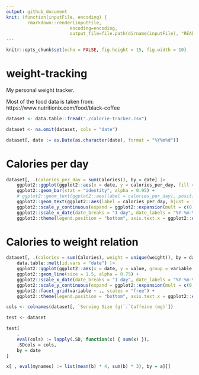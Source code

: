 ```yaml
---
output: github_document
knit: (function(inputFile, encoding) { 
        rmarkdown::render(inputFile,
                        encoding=encoding, 
                        output_file=file.path(dirname(inputFile), "README.md")) }) # , "../dist"
---
```


```r
knitr::opts_chunk$set(echo = FALSE, fig.height = 15, fig.width = 10)
```

# weight-tracking

My personal weight tracker.

Most of the food data is taken from: https://www.nutritionix.com/food/black-coffee

```r
dataset <- data.table::fread("./calorie-tracker.csv")

dataset <- na.omit(dataset, cols = "date")
```

```r
dataset[, date := as.Date(as.character(date), format = "%Y%m%d")]
```


# Calories per day

```r
dataset[, .(calories_per_day = sum(Calories)), by = date] |>
	ggplot2::ggplot(ggplot2::aes(x = date, y = calories_per_day, fill = calories_per_day)) +
	ggplot2::geom_bar(stat = "identity", alpha = 0.95) +
	# ggplot2::geom_text(ggplot2::aes(label = calories_per_day), position = ggplot2::position_dodge(width = 0.9), angle = 90, hjust = -0.25) + 
	ggplot2::geom_text(ggplot2::aes(label = calories_per_day, hjust = -0.35), angle = 90) +
	ggplot2::scale_y_continuous(expand = ggplot2::expansion(mult = c(0, .05)), n.breaks = 20) +
	ggplot2::scale_x_date(date_breaks = "1 day", date_labels = "%Y-%m-%d") +
	ggplot2::theme(legend.position = "bottom", axis.text.x = ggplot2::element_text(angle = 90, vjust = 1, hjust = 1))
```

# Calories to weight relation

```r
dataset[, .(calories = sum(Calories), weight = unique(weight)), by = date] |>
	data.table::melt(id.vars = "date") |>
	ggplot2::ggplot(ggplot2::aes(x = date, y = value, group = variable, colour = variable)) +
	ggplot2::geom_line(size = 1.5, alpha = 0.75) +
	ggplot2::scale_x_date(date_breaks = "1 day", date_labels = "%Y-%m-%d") +
	ggplot2::scale_y_continuous(expand = ggplot2::expansion(mult = c(0, .25)), n.breaks = 20) +
	ggplot2::facet_grid(variable ~ ., scales = "free") +
	ggplot2::theme(legend.position = "bottom", axis.text.x = ggplot2::element_text(angle = 90, vjust = 1, hjust = 1))
```


```r
cols <- colnames(dataset[, `Serving Size (g)`:`Caffeine (mg)`])

test <- dataset

test[
	,
	eval(cols) := lapply(.SD, function(x) { sum(x) }),
	.SDcols = cols,
	by = date
]

x[ , eval(mynames) := list(mean(b) * 4, sum(b) * 3), by = a][]
```

